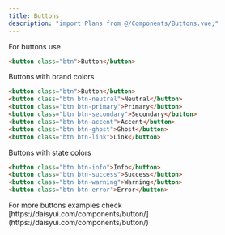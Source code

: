 ```yaml
---
title: Buttons
description: "import Plans from @/Components/Buttons.vue;"
---
```


For buttons use

```html
<button class="btn">Button</button>
```

Buttons with brand colors

```html
<button class="btn">Button</button>
<button class="btn btn-neutral">Neutral</button>
<button class="btn btn-primary">Primary</button>
<button class="btn btn-secondary">Secondary</button>
<button class="btn btn-accent">Accent</button>
<button class="btn btn-ghost">Ghost</button>
<button class="btn btn-link">Link</button>
```


Buttons with state colors

```html
<button class="btn btn-info">Info</button>
<button class="btn btn-success">Success</button>
<button class="btn btn-warning">Warning</button>
<button class="btn btn-error">Error</button>
```

<Tip>
For more buttons examples check [https://daisyui.com/components/button/](https://daisyui.com/components/button/)
</Tip>
